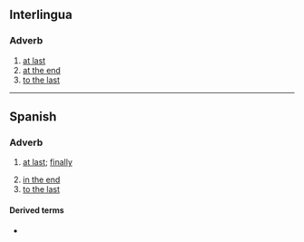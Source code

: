 {{also|alfin}}
==Interlingua==

===Adverb===
{{head|ia|adverb}}

# [[at last]]
# [[at the end]]
# [[to the last]]

----

==Spanish==

===Adverb===
{{es-adv|head=[[al]] [[fin]]}}

# {{lb|es|idiomatic}} [[at last]]; [[finally]]
#: {{syn|es|finalmente|al la final}}
# [[in the end]]
# [[to the last]]

====Derived terms====
* {{l|es|al fin y al cabo}}